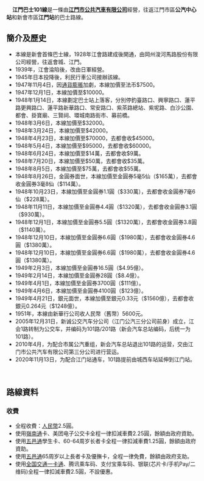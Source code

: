 {{Infobox bus route
| number          = 江門巴士101線
| operator        = 江門市公共汽車有限公司
| vehicle         = 宇通ZK6105BEVG55  海格KLQ6109GAEVN10
| open            = [[1928年]]
| start           = [[公汽中心站]]
| via             = 建設路、勝利路、江會路、岡州大道、城西一路、新橋路、三和大道、今洲路
| end             = [[江門站]]
| length          = 20公里
| time            = 60分鐘
| frequency      = 13-20分鐘一班
| level  = 06:15-22:30
| level1  = 06:00-22:30
| fare            = ¥2.5
}}
 
 
'''江門巴士101線'''是一條由'''[[江門市公共汽車有限公司]]'''經營，往返江門市區'''公汽中心站'''和新會市區'''江門站'''的巴士路線。
 
==簡介及歷史==
*本線是新會首條巴士線，1928年江會路建成後開通，由岡州浚河馬路股份有限公司經營，往返會城、江門。
*1939年，江會淪陷後，改由日軍經營。
*1945年日本投降後，利民行車公司接辦該線。
*1947年11月4日，因[[中國通貨膨脹 (1938年-1950年)|通貨膨脹]]加劇，本線加價至法币$7500。
*1947年12月1日，本線加價至$10000。
*1948年1月14日，本線劃定巴士站上落客，分別停釣臺路口、興寧路口、蓮平路更興路口、蓮平路新華路口、常安路口、紫茶路總站、紫坭路、白沙公園、都會、掛寶廟、三賢祠、環城南路街市、募前橋。
*1948年3月6日，本線加價至$32000。
*1948年3月24日，本線加價至$42000。
*1948年4月23日，本線加價至$70000，去都會收$45000。
*1948年5月4日，本線加價至$95000，去都會收$60000。
*1948年6月24日，本線加價至$14萬，去都會收$9萬。
*1948年7月20日，本線加價至$50萬，去都會收$35萬。
*1948年8月5日，本線加價至$75萬，去都會收$55萬。
*1948年8月26日，金圓券面世，本線加價至金圓券5毫5仙（$165萬），去都會收金圓券3毫8仙（$114萬）。
*1948年10月23日，本線加價至金圓券1.1圓（$330萬），去都會收金圓券7毫6仙（$228萬）。
*1948年11月11日，本線加價至金圓券4.4圓（$1320萬），去都會收金圓券3.1圓（$930萬）。
*1948年12月1日，本線加價至金圓券5.5圓（$1320萬），去都會收金圓券3.8圓（$1140萬）。
*1948年12月10日，本線加價至金圓券6.6圓（$1980萬），去都會收金圓券4.6圓（$1380萬）。
*1948年12月10日，本線加價至金圓券6.6圓（$1980萬），去都會收金圓券4.6圓（$1380萬）。
*1949年2月3日，本線加價至金圓券16.5圓（$4.95億）。
*1949年2月14日，本線加價至金圓券28圓（$8.4億）。
*1949年4月1日，本線加價至金圓券3700圓（$111億）。
*1949年4月6日，本線加價至金圓券4100圓（$123億）。
*1949年4月21日，銀元面世，本線加價至銀元0.33元（$1560億），去都會收銀元0.264元（$1248億）。
*1951年，本線由新華行公司收人民幣（舊幣）5600元。
*2005年12月31日，新诚公交汽车分公司（江门公汽三分公司前身）成立，江会1路转制为公交车，并编码为101路/201路（新会汽车总站编码，后统一为101路）。
*2010年4月，为配合市属公汽重组，新会汽车总站退出101路的运营，交由江门市公共汽车有限公司第三分公司进行营运。
*2020年11月13日，为配合江门站通车，101路提前由城西车站延伸到江门站。
 
==路線資料==
===收費===
*全程收費：[[人民幣]]2.5圓。
*使用[[嶺南通]]卡、美团电子公交卡全程一律扣減車費2.25圓，餘額由政府資助。
*使用[[五邑通]]學生卡、60-64周岁长者卡全程一律扣減車費1.25圓，餘額由政府資助。
*使用[[五邑通]]65周岁以上長者卡及優撫卡，全程一律免費，餘額由政府支助。
*使用[[全国交通一卡通]]、腾讯乘车码、支付宝乘车码、银联(芯片卡/手机Pay/二维码)全程一律扣減車費2.5圓，不設優惠。